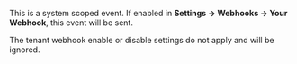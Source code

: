 This is a system scoped event. If enabled in <strong>Settings -> Webhooks -> Your Webhook</strong>, this event will be sent.

The tenant webhook enable or disable settings do not apply and will be ignored.
